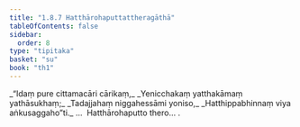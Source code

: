 ```yaml
---
title: "1.8.7 Hatthārohaputtattheragāthā"
tableOfContents: false
sidebar:
  order: 8
type: "tipitaka"
basket: "su"
book: "th1"
---
```



<DynamicBreadcrumb />

<Division number="77" book="th1" bookNo="19" page="237">

<Paragraph number="173" type="verses" book="th1">
_“Idaṃ pure cittamacāri cārikaṃ,_  
_Yenicchakaṃ yatthakāmaṃ yathāsukhaṃ;_  
_Tadajjahaṃ niggahessāmi yoniso,_  
_Hatthippabhinnaṃ viya aṅkusaggaho”ti._  


</Paragraph>
</Division>

<Paragraph number="174" type="center" book="th1">
…  Hatthārohaputto thero… .
</Paragraph>